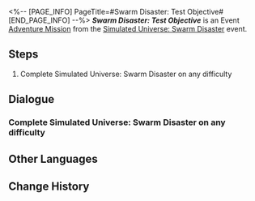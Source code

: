 <%-- [PAGE_INFO]
PageTitle=#Swarm Disaster: Test Objective#
[END_PAGE_INFO] --%>
{{Stub|Dialogue.}}
{{Mission Infobox
|id            = 8013110
|title         = 
|image         = <!--Mission Swarm Disaster Test Objective.png-->
|type          = Adventure
|event_name    = Simulated Universe: Swarm Disaster
|chapter       = 
|requirements  = 
* [[Adventure Mission]] ''[[Swarm Disaster: Experimental Teaching (II)]]'' completed
* Reach [[Trailblaze Level]] 21
|summary       = <!--official mission summary from Fate's Atlas-->
|characters    = Trailblazer
|startLocation = [[Herta Space Station]] - [[Herta's Office]]
|world         = Herta Space Station
|area          = Herta's Office
|prev          = Swarm Disaster: Experimental Teaching (II)
|next          = 
|rewards       = Credit*10,000
}}
'''''Swarm Disaster: Test Objective''''' is an Event [[Adventure Mission]] from the [[Simulated Universe: Swarm Disaster]] event.

==Steps==
# Complete Simulated Universe: Swarm Disaster on any difficulty

<!--
==Gameplay Notes==

--><!--
==Trial Character==

-->
==Dialogue==
{{Stub Dialogue}}

===Complete Simulated Universe: Swarm Disaster on any difficulty{{subst:void|<!--801311001-->}}===
{{Mission Description|type=adventure|location=Herta's Office|Herta, Ruan Mei, Screwllum, and Stephen have joined forces to bring about the Simulated Universe's first major update! The three planes are now active within the Simulated Universe. At the same time, Herta had the idea to use the Audience Chamber to get you closer to the Aeons faster. Here, using computational data, she has simulated and saved instances of numerous Pathstriders across the span of history. You can imitate them to gain "power" from various Paths. After all, it is only through active practice of piety toward each of the Paths that one draws the attention of the Aeons.}}
{{Dialogue Start}}
:{{tx}}
{{Dialogue End}}

==Other Languages==
{{Other Languages
|en   = Swarm Disaster: Test Objective
|zhs  = 寰宇蝗灾：测试目标
|zht  = 寰宇蝗災：測試目標
|ja   = 宇宙の蝗害：テスト目標
|ko   = 곤충 떼 재난: 테스트 목표
|es   = La Plaga: Objetivo de simulación
|fr   = Désastre de l'Essaim&nbsp;: Objectif du test
|ru   = Нашествие роя: Цель бета-теста
|th   = หายนะแห่งมวลแมลง: เป้าหมายการทดสอบ
|vi   = Thảm Họa Đàn Côn Trùng: Mục Tiêu Thử Nghiệm
|de   = Schwarmkatastrophe: Ziel des Betatests
|id   = Bencana Swarm: Tujuan Uji Coba
|pt   = O Desastre do Enxame: Objetivo do Teste
}}

==Change History==
{{Change History|1.3}}
